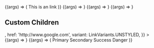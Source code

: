 
<Meta title="Components/Link" component={Link} />

<Canvas>
  <Story name="Internal" args={{ children: 'internal', href: '/test' }}>
    {(args) => (
      <Text>
        This is an <Link {...args} /> link
      </Text>
    )}
  </Story>
</Canvas>

<ArgsTable story="Internal" />

<Canvas>
  <Story
    name="Unstyled Internal"
    args={{
      children: 'unstyled internal',
      href: '/test',
      variant: LinkVariants.UNSTYLED,
    }}
  >
    {(args) => <Link {...args} />}
  </Story>
</Canvas>

<ArgsTable story="Unstyled Internal" />

<Canvas>
  <Story
    name="External Link"
    args={{ children: 'external', href: 'http://www.google.com' }}
  >
    {(args) => <Link {...args} />}
  </Story>
</Canvas>

<ArgsTable story="External Link" />

<Canvas>
  <Story
    name="Unstyled External"
    args={{
      children: 'unstyled external',
      href: 'http://www.google.com',
      variant: LinkVariants.UNSTYLED,
    }}
  >
    {(args) => <Link {...args} />}
  </Story>
</Canvas>

<ArgsTable story="Unstyled External" />

## Custom Children

<Canvas>
  <Story
    name="Custom Children"
    args={{
      children: <Icon name={Icons.TIMES} />,
      href: 'http://www.google.com',
      variant: LinkVariants.UNSTYLED,
    }}
  >
    {(args) => <Link {...args} />}
  </Story>
</Canvas>

<ArgsTable story="Custom Children" />

<Canvas>
  <Story
    name="As button"
    args={{
      href: '/?path=/story/introduction-design-principles--page',
    }}
  >
    {(args) => (
      <Inline spacing={3}>
        <Link {...args} variant={LinkVariants.BUTTON_PRIMARY}>
          Primary
        </Link>
        <Link {...args} variant={LinkVariants.BUTTON_SECONDARY}>
          Secondary
        </Link>
        <Link {...args} variant={LinkVariants.BUTTON_SUCCESS}>
          Success
        </Link>
        <Link {...args} variant={LinkVariants.BUTTON_DANGER}>
          Danger
        </Link>
      </Inline>
    )}
  </Story>
</Canvas>

<ArgsTable story="As button" />
